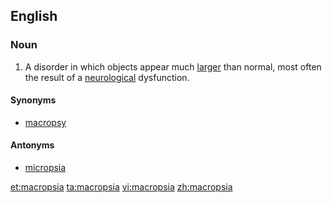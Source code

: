 ==English==

===Noun===
{{en-noun|-}}

# {{context|pathology}} A disorder in which objects appear much [[larger]] than normal, most often the result of a [[neurological]] dysfunction.

====Synonyms====
*[[macropsy]]

====Antonyms====
*[[micropsia]]

[[et:macropsia]]
[[ta:macropsia]]
[[vi:macropsia]]
[[zh:macropsia]]